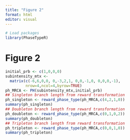 ```yaml
---
title: "Figure 2"
format: html
editor: visual
---
```


```r

# Load packages
library(PhaseTypeR)

```

# Figure 2

```r

initial_prb <- c(1,0,0,0)
subintensity_mtx <-
  matrix(c(-6,6,0,0, 0,-3,2,1, 0,0,-1,0, 0,0,0,-1),
         nrow=4,ncol=4,byrow=TRUE)
ph_MRCA <- PH(subintensity_mtx,initial_prb)
## Singleton branch length from reward transformation
ph_singleton <- reward_phase_type(ph_MRCA,c(4,2,1,0))
summary(ph_singleton)
## Doubleton branch length from reward transformation
ph_doubleton <- reward_phase_type(ph_MRCA,c(0,1,0,2))
summary(ph_doubleton)
## Tripleton branch length from reward transformation
ph_tripleton <- reward_phase_type(ph_MRCA,c(0,0,1,0))
summary(ph_tripleton)

```